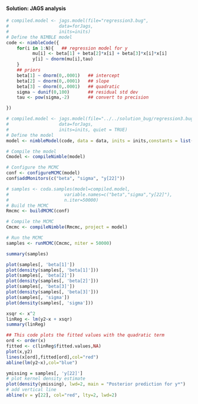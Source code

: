 #### Solution: JAGS analysis

```r
# compiled.model <- jags.model(file="regression3.bug",
#                   data=forJags,
#                   inits=inits)
# Define the NIMBLE model
code <- nimbleCode({
	for(i in 1:N){   ## regression model for y
	      mu[i] <- beta[1] + beta[2]*x[i] + beta[3]*x[i]*x[i]
	      y[i] ~ dnorm(mu[i],tau)
	}
	## priors
	beta[1] ~ dnorm(0,.0001)   ## intercept
	beta[2] ~ dnorm(0,.0001)   ## slope
	beta[3] ~ dnorm(0,.0001)   ## quadratic
	sigma ~ dunif(0,100)       ## residual std dev
	tau <- pow(sigma,-2)       ## convert to precision

})
```

```r
# compiled.model <- jags.model(file="../../solution_bug/regression3.bug",
#                   data=forJags,
#                   inits=inits, quiet = TRUE)
# Define the model
model <- nimbleModel(code, data = data, inits = inits,constants = list(N=length(data$y)))

# Compile the model
Cmodel <- compileNimble(model)

# Configure the MCMC
conf <- configureMCMC(model)
conf$addMonitors(c("beta", "sigma", "y[22]"))
```

```r
# samples <- coda.samples(model=compiled.model,
#                     variable.names=c("beta","sigma","y[22]"),
#                     n.iter=50000)
# Build the MCMC
Rmcmc <- buildMCMC(conf)

# Compile the MCMC
Cmcmc <- compileNimble(Rmcmc, project = model)

# Run the MCMC
samples <- runMCMC(Cmcmc, niter = 50000)
```

```r
summary(samples)
```

```r
plot(samples[, 'beta[1]'])
plot(density(samples[, 'beta[1]']))
plot(samples[, 'beta[2]'])
plot(density(samples[, 'beta[2]']))
plot(samples[, 'beta[3]'])
plot(density(samples[, 'beta[3]']))
plot(samples[, 'sigma'])
plot(density(samples[, 'sigma']))
```


```r
xsqr <- x^2
linReg <- lm(y2~x + xsqr)
summary(linReg)
```

```r
## This code plots the fitted values with the quadratic term
ord <- order(x)
fitted <- c(linReg$fitted.values,NA)
plot(x,y2)
lines(x[ord],fitted[ord],col="red")
abline(lm(y2~x),col="blue")
```



```r
ymissing = samples[, 'y[22]']
# plot kernel density estimate
plot(density(ymissing), lwd=2, main = "Posterior prediction for y*")
# add vertical line
abline(v = y[22], col="red", lty=2, lwd=2)
```
